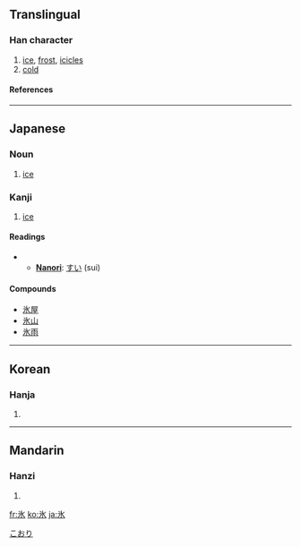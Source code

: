 {{see|冰}}

==Translingual==
{{Han stroke|[[Image:氷-bw.png|240px]]}}
===Han character===
{{Han char|rn=85|rad=水|as=01|sn=5|four=|canj=戈水 (IE)}}
# [[ice]], [[frost]], [[icicles]]
# [[cold]]
====References====
{{Han ref|kx=0603.030|dkj=17087|dj=0996.030|hdz=31546.040|uh=6C37|ud=27703}}
----
==Japanese==
===Noun===
[[Category:1000_Japanese_basic_words|こおり]]
{{ja-noun|hira=こおり|rom=kōri}}

# [[ice]]

===Kanji===
{{ja-kanji|grade=|rs=水01}}
# [[ice]]
====Readings====
{{ja-readings|on=[[ひょう]] (hyō)|kun=[[こおり]] (koori), [[ひ]] (hi)}}
**'''[[Nanori]]''': [[すい]] (sui)

====Compounds====
*[[氷屋]]
*[[氷山]]
*[[氷雨]]

<!-- You can [http://web.mit.edu/jpnet/ji/data/sound/koori.au hear] it pronunced. ''(need *.au file player)''-->
----
==Korean==
===Hanja===
{{ko-hanja|hangeul=빙|eumhun=|rv=bing|mr=ping|y=ping}}
# {{defn|Korean}}
----
==Mandarin==
===Hanzi===
{{cmn-hanzi|pin=[[bīng]] ([[bing1]])|wg=ping<sup>1</sup>}}
# {{defn|Mandarin}}

[[fr:氷]]
[[ko:氷]]
[[ja:氷]]